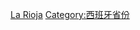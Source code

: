 {{Commons category|La Rioja (Spain)}}
{{Catmore}}

[[Category:西班牙自治區|La Rioja]]
[[Category:西班牙省份|Category:西班牙省份]]